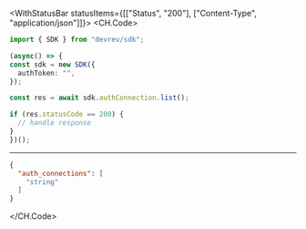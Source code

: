 

<WithStatusBar statusItems={[["Status", "200"], ["Content-Type", "application/json"]]}>
  <CH.Code>
  ```typescript List.ts
  import { SDK } from "devrev/sdk";

(async() => {
  const sdk = new SDK({
    authToken: "",
  });

  const res = await sdk.authConnection.list();

  if (res.statusCode == 200) {
    // handle response
  }
})();
  ```
  ---

  ```json Example Response
  {
    "auth_connections": [
      "string"
    ]
  }
  ```
  </CH.Code>
</WithStatusBar>

